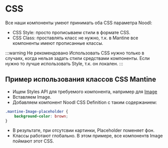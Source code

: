 # CSS

Все наши компоненты умеют принимать оба CSS параметра Noodl:
* CSS Style: просто прописываем стили в формате CSS.
* CSS Class: проставлять класс не нужно, т.к. в Mantine все компоненты имеют прописанные классы.

:::warning Не рекомендовано
Использовать CSS нужно только в случаях, когда нельзя задать стили средствами компоненты. Если нужно то лучше использовать Style, т.к. он локален.
:::

## Пример использования классов CSS Mantine

* Ищем Styles API для требуемого компонента, например для [Image](https://v6.mantine.dev/core/image/?t=styles-api)
* Вставляем Image.
* Добавляем компонент Noodl CSS Definition с таким содержанием:
```CSS
.mantine-Image-placeholder {
    background-color: brown;
}
```
* В результате, при отсутсвии картинки, Placeholder поменяет фон.
* Классы работают глобально. В этом примере, все компонентв Image поймают этот CSS.